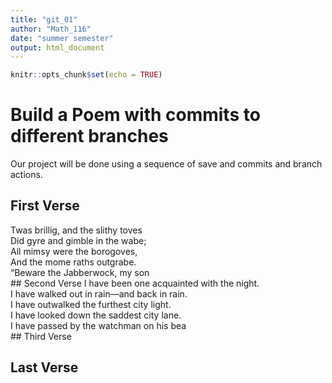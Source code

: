 ```yaml
---
title: "git_01"
author: "Math_116"
date: "summer semester"
output: html_document
---
```


```r
knitr::opts_chunk$set(echo = TRUE)
```
# Build a Poem with commits to different branches
Our project will be done using a sequence of save and commits and branch actions.
<!-- Do not modify or change any text in "!--" bracketed areas such as this --- these are instructions to
you, if you change any of this the git program will notice it and compromise your git merging strategy !-->

## First Verse 
<!--Put the first five lines of a poem by Lewis Carrol in this section!-->
Twas brillig, and the slithy toves  
Did gyre and gimble in the wabe;  
All mimsy were the borogoves,  
And the mome raths outgrabe.  
“Beware the Jabberwock, my son  
## Second Verse
<!--Put the first five lines of a poem by Robert Frost here!-->
I have been one acquainted with the night.  
I have walked out in rain—and back in rain.  
I have outwalked the furthest city light.  
I have looked down the saddest city lane.  
I have passed by the watchman on his bea  
## Third Verse
<!--Put the first two verses of The Walrus and the Carpenter here!-->

## Last Verse
<!--Put a short poem of your choice 8-20 lines,here!-->
